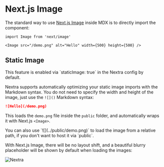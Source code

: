 # Next.js Image

The standard way to use [Next.js Image](https://nextjs.org/docs/basic-features/image-optimization) inside MDX is to directly import the component:

```mdx
import Image from 'next/image'

<Image src="/demo.png" alt="Hello" width={500} height={500} />
```

## Static Image


<Callout>
  This feature is enabled via `staticImage: true` in the Nextra config by default.
</Callout>

Nextra supports automatically optimizing your static image imports with the Markdown syntax. You do not need to specify the width and height of the image, just use the `![]()` Markdown syntax:

```md filename="index.mdx"
![Hello](/demo.png)
```

This loads the `demo.png` file inside the `public` folder, and automatically wraps it with Next.js `<Image>`.

<Callout>
  You can also use `![](../public/demo.png)` to load the image from a relative path, if you don't want to host it via `public`.
</Callout>

With Next.js Image, there will be no layout shift, and a beautiful blurry placeholder will be shown by default when loading the images:

![Nextra](/og.jpeg)
